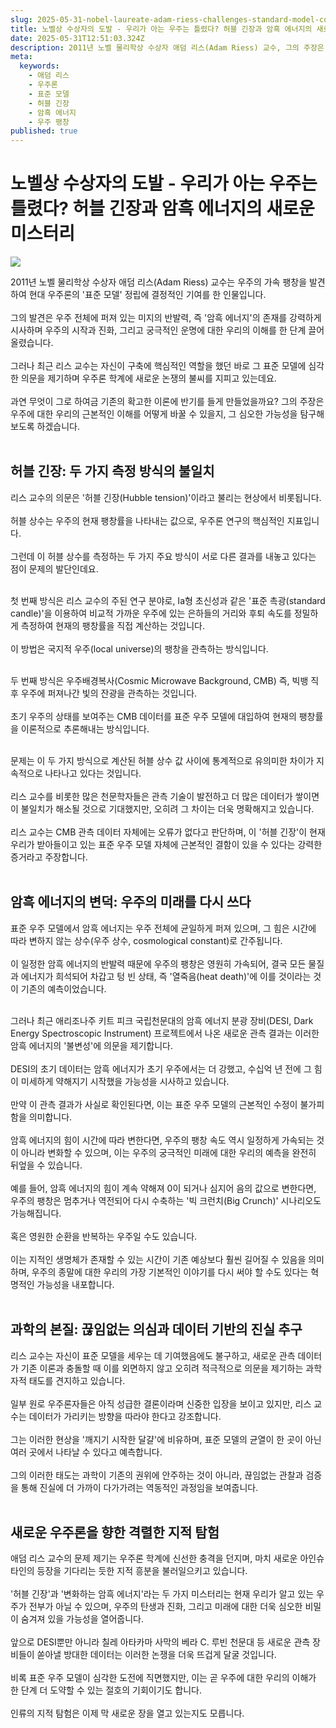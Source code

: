 ```yaml
---
slug: 2025-05-31-nobel-laureate-adam-riess-challenges-standard-model-cosmology-hubble-tension-dark-energy
title: 노벨상 수상자의 도발 - 우리가 아는 우주는 틀렸다? 허블 긴장과 암흑 에너지의 새로운 미스터리
date: 2025-05-31T12:51:03.324Z
description: 2011년 노벨 물리학상 수상자 애덤 리스(Adam Riess) 교수, 그의 주장은 우주에 대한 우리의 근본적인 이해를 어떻게 바꿀 수 있을지?
meta:
  keywords:
    - 애덤 리스
    - 우주론
    - 표준 모델
    - 허블 긴장
    - 암흑 에너지
    - 우주 팽창
published: true
---
```


# 노벨상 수상자의 도발 - 우리가 아는 우주는 틀렸다? 허블 긴장과 암흑 에너지의 새로운 미스터리

![](https://blogger.googleusercontent.com/img/a/AVvXsEj9vifBM9kueXdoldgyrIZFTf6earNxXELK_kyFdZ8DDs1hofnBNgR15B2G9qfkcp-_UiNSioe6oMm54aYiQetrv5pLd4SjlA9MeCk_GU2pwLx5BsQCnELt-pD3TQZga6NcNXr50xUmTVBj5vLkSMb2zvGEngIDoRO0FfkZMl0Myg4YgS43LlCM8_rtRDA)

2011년 노벨 물리학상 수상자 애덤 리스(Adam Riess) 교수는 우주의 가속 팽창을 발견하여 현대 우주론의 '표준 모델' 정립에 결정적인 기여를 한 인물입니다.<br /><br /> 그의 발견은 우주 전체에 퍼져 있는 미지의 반발력, 즉 '암흑 에너지'의 존재를 강력하게 시사하며 우주의 시작과 진화, 그리고 궁극적인 운명에 대한 우리의 이해를 한 단계 끌어올렸습니다.<br /><br /> 그러나 최근 리스 교수는 자신이 구축에 핵심적인 역할을 했던 바로 그 표준 모델에 심각한 의문을 제기하며 우주론 학계에 새로운 논쟁의 불씨를 지피고 있는데요.<br /><br /> 과연 무엇이 그로 하여금 기존의 확고한 이론에 반기를 들게 만들었을까요? 그의 주장은 우주에 대한 우리의 근본적인 이해를 어떻게 바꿀 수 있을지, 그 심오한 가능성을 탐구해 보도록 하겠습니다.<br /><br />

## 허블 긴장: 두 가지 측정 방식의 불일치

리스 교수의 의문은 '허블 긴장(Hubble tension)'이라고 불리는 현상에서 비롯됩니다.<br /><br /> 허블 상수는 우주의 현재 팽창률을 나타내는 값으로, 우주론 연구의 핵심적인 지표입니다.<br /><br /> 그런데 이 허블 상수를 측정하는 두 가지 주요 방식이 서로 다른 결과를 내놓고 있다는 점이 문제의 발단인데요.<br /><br />

첫 번째 방식은 리스 교수의 주된 연구 분야로, Ia형 초신성과 같은 '표준 촉광(standard candle)'을 이용하여 비교적 가까운 우주에 있는 은하들의 거리와 후퇴 속도를 정밀하게 측정하여 현재의 팽창률을 직접 계산하는 것입니다.<br /><br /> 이 방법은 국지적 우주(local universe)의 팽창을 관측하는 방식입니다.<br /><br />

두 번째 방식은 우주배경복사(Cosmic Microwave Background, CMB) 즉, 빅뱅 직후 우주에 퍼져나간 빛의 잔광을 관측하는 것입니다.<br /><br /> 초기 우주의 상태를 보여주는 CMB 데이터를 표준 우주 모델에 대입하여 현재의 팽창률을 이론적으로 추론해내는 방식입니다.<br /><br />

문제는 이 두 가지 방식으로 계산된 허블 상수 값 사이에 통계적으로 유의미한 차이가 지속적으로 나타나고 있다는 것입니다.<br /><br /> 리스 교수를 비롯한 많은 천문학자들은 관측 기술이 발전하고 더 많은 데이터가 쌓이면 이 불일치가 해소될 것으로 기대했지만, 오히려 그 차이는 더욱 명확해지고 있습니다.<br /><br /> 리스 교수는 CMB 관측 데이터 자체에는 오류가 없다고 판단하며, 이 '허블 긴장'이 현재 우리가 받아들이고 있는 표준 우주 모델 자체에 근본적인 결함이 있을 수 있다는 강력한 증거라고 주장합니다.<br /><br />

## 암흑 에너지의 변덕: 우주의 미래를 다시 쓰다

표준 우주 모델에서 암흑 에너지는 우주 전체에 균일하게 퍼져 있으며, 그 힘은 시간에 따라 변하지 않는 상수(우주 상수, cosmological constant)로 간주됩니다.<br /><br /> 이 일정한 암흑 에너지의 반발력 때문에 우주의 팽창은 영원히 가속되어, 결국 모든 물질과 에너지가 희석되어 차갑고 텅 빈 상태, 즉 '열죽음(heat death)'에 이를 것이라는 것이 기존의 예측이었습니다.<br /><br />

그러나 최근 애리조나주 키트 피크 국립천문대의 암흑 에너지 분광 장비(DESI, Dark Energy Spectroscopic Instrument) 프로젝트에서 나온 새로운 관측 결과는 이러한 암흑 에너지의 '불변성'에 의문을 제기합니다.<br /><br /> DESI의 초기 데이터는 암흑 에너지가 초기 우주에서는 더 강했고, 수십억 년 전에 그 힘이 미세하게 약해지기 시작했을 가능성을 시사하고 있습니다.<br /><br /> 만약 이 관측 결과가 사실로 확인된다면, 이는 표준 우주 모델의 근본적인 수정이 불가피함을 의미합니다.<br /><br /> 암흑 에너지의 힘이 시간에 따라 변한다면, 우주의 팽창 속도 역시 일정하게 가속되는 것이 아니라 변화할 수 있으며, 이는 우주의 궁극적인 미래에 대한 우리의 예측을 완전히 뒤엎을 수 있습니다.<br /><br /> 예를 들어, 암흑 에너지의 힘이 계속 약해져 0이 되거나 심지어 음의 값으로 변한다면, 우주의 팽창은 멈추거나 역전되어 다시 수축하는 '빅 크런치(Big Crunch)' 시나리오도 가능해집니다.<br /><br /> 혹은 영원한 순환을 반복하는 우주일 수도 있습니다.<br /><br /> 이는 지적인 생명체가 존재할 수 있는 시간이 기존 예상보다 훨씬 길어질 수 있음을 의미하며, 우주의 종말에 대한 우리의 가장 기본적인 이야기를 다시 써야 할 수도 있다는 혁명적인 가능성을 내포합니다.<br /><br />

## 과학의 본질: 끊임없는 의심과 데이터 기반의 진실 추구

리스 교수는 자신이 표준 모델을 세우는 데 기여했음에도 불구하고, 새로운 관측 데이터가 기존 이론과 충돌할 때 이를 외면하지 않고 오히려 적극적으로 의문을 제기하는 과학자적 태도를 견지하고 있습니다.<br /><br /> 일부 원로 우주론자들은 아직 성급한 결론이라며 신중한 입장을 보이고 있지만, 리스 교수는 데이터가 가리키는 방향을 따라야 한다고 강조합니다.<br /><br /> 그는 이러한 현상을 '깨지기 시작한 달걀'에 비유하며, 표준 모델의 균열이 한 곳이 아닌 여러 곳에서 나타날 수 있다고 예측합니다.<br /><br /> 그의 이러한 태도는 과학이 기존의 권위에 안주하는 것이 아니라, 끊임없는 관찰과 검증을 통해 진실에 더 가까이 다가가려는 역동적인 과정임을 보여줍니다.<br /><br />

## 새로운 우주론을 향한 격렬한 지적 탐험

애덤 리스 교수의 문제 제기는 우주론 학계에 신선한 충격을 던지며, 마치 새로운 아인슈타인의 등장을 기다리는 듯한 지적 흥분을 불러일으키고 있습니다.<br /><br /> '허블 긴장'과 '변화하는 암흑 에너지'라는 두 가지 미스터리는 현재 우리가 알고 있는 우주가 전부가 아닐 수 있으며, 우주의 탄생과 진화, 그리고 미래에 대한 더욱 심오한 비밀이 숨겨져 있을 가능성을 열어줍니다.<br /><br /> 앞으로 DESI뿐만 아니라 칠레 아타카마 사막의 베라 C. 루빈 천문대 등 새로운 관측 장비들이 쏟아낼 방대한 데이터는 이러한 논쟁을 더욱 뜨겁게 달굴 것입니다.<br /><br /> 비록 표준 우주 모델이 심각한 도전에 직면했지만, 이는 곧 우주에 대한 우리의 이해가 한 단계 더 도약할 수 있는 절호의 기회이기도 합니다.<br /><br /> 인류의 지적 탐험은 이제 막 새로운 장을 열고 있는지도 모릅니다.<br /><br />

